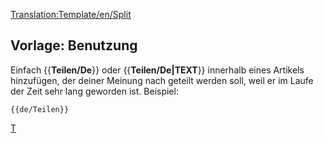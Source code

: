 <noinclude>[[Translation:Template/en/Split]]</noinclude>{{de/Ambox| Typ   = Bewegen
| Bild  = en/Split.png
| Text  = <strong>Teilen</strong><br>Es wurde vorgeschlagen, dass diese Seite in mehrere Seiten geteilt werden soll. <p>{{{1|}}}</p>
}}<includeonly>{{{2|[[Category:en/Articles to be split]]}}}</includeonly><noinclude>

==Vorlage: Benutzung==
Einfach <nowiki>{{</nowiki>'''Teilen/De'''<nowiki>}}</nowiki> oder <nowiki>{{</nowiki>'''Teilen/De|TEXT'''<nowiki>}}</nowiki> innerhalb eines Artikels hinzufügen, der deiner Meinung nach geteilt werden soll, weil er im Laufe der Zeit sehr lang geworden ist. Beispiel: 
<pre>{{de/Teilen}}</pre>

[[Category:de/Message-Boxen|T]]</noinclude>